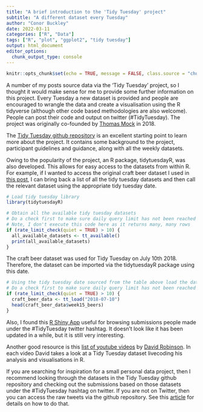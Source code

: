 ```yaml
---
title: "A brief introduction to the 'Tidy Tuesday' project"
subtitle: "A different dataset every Tuesday"
author: "Conor Buckley"
date: 2022-03-11
categories: ["R", "Data"]
tags: ["R", "plot", "ggplot2", "tidy tuesday"]
output: html_document
editor_options: 
  chunk_output_type: console
---
```


```r
knitr::opts_chunk$set(echo = TRUE, message = FALSE, class.source = "chunk-style")
```

A number of my posts source data via the 'Tidy Tuesday' project, so I thought it would make sense for me to provide some further information on this project. Every Tuesday a new dataset is provided and people are encouraged to wrangle the data and create a visualisation using the R tidyverse (although other code based methodologies are also welcome). People can post their code and output on twitter (#TidyTuesday). The project was originally co-founded by [Thomas Mock](https://twitter.com/thomas_mock) in 2018.

The [Tidy Tuesday github repository](https://github.com/rfordatascience/tidytuesday) is an excellent starting point to learn more about the project. It contains some background to the project, participant guidelines and guidance, along with all the weekly datasets.

Owing to the popularity of the project, an R package, tidytuesdayR, was also developed. This allows for easy access to the datasets from within R. For example, if I wanted to access the original craft beer dataset I used in [this post](../2022-01-14-interactive-beer-reactable/), I can bring back a list of all the tidy tuesday datasets and then call the relevant dataset using the appropriate tidy tuesday date. 

```r
# Load tidy tuesday library
library(tidytuesdayR)
```
```r
# Obtain all the available tidy tuesday datasets
# Do a check first to make sure daily query limit has not been reached
# Note, I don't execute this code here as it returns many, many rows
if (rate_limit_check(quiet = TRUE) > 10) {
  all_available_datasets <- tt_available()
  print(all_available_datasets)
}
```

The craft beer dataset was used for Tidy Tuesday on July 10th 2018. Therefore, the dataset can be imported via the tidytuesdayR package using this date.

```r
# Using the tidy tuesday date sourced from the table above load the dataset
# Do a check first to make sure daily query limit has not been reached
if (rate_limit_check(quiet = TRUE) > 10) {
  craft_beer_data <- tt_load("2018-07-10")
  head(craft_beer_data$week15_beers)
}
```

Also, I found this [R Shiny App](https://nsgrantham.shinyapps.io/tidytuesdayrocks/) useful for browsing submissions people made under the #TidyTuesday twitter hashtag. It doesn't look like it has been updated in a while, but it is still very interesting.

Another good resource is this [list of youtube videos](https://www.youtube.com/playlist?list=PL19ev-r1GBwkuyiwnxoHTRC8TTqP8OEi8) by [David Robinson](https://twitter.com/drob?lang=en). In each video David takes a look at a Tidy Tuesday dataset livecoding his analysis and visualisations in R.

If you are searching for inspiration for a small personal data project, then I recommend looking through the datasets in the Tidy Tuesday github repository and checking out the submissions based on those datasets under the #TidyTuesday hashtag on twitter. If you are not on Twitter, then you can access the raw tweets via the github repository. See this [article](https://themockup.blog/posts/2021-04-01-three-years-of-tidytuesday/#alt-text-for-graphs) for details on how to do that.
